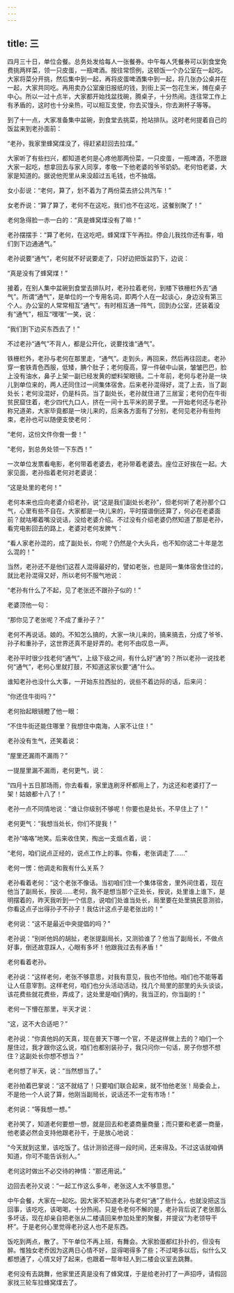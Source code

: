 ```yaml
---
---
---
```

title: 三
---




四月三十日，单位会餐。总务处发给每人一张餐券。中午每人凭餐券可以到食堂免费挑两样菜，领一只皮蛋，一瓶啤酒。按往常惯例，这顿饭一个办公室在一起吃。大家将菜分开挑，然后集中到一起，再将皮蛋啤酒集中到一起，将几张办公桌并在一起，大家共同吃。再用卖办公室废旧报纸的钱，到街上买一包花生米，摊在桌子中心。所以一过十点半，大家都开始找盆找碗，腾桌子，十分热闹。连往常工作上有矛盾的，这时也十分亲热，可以相互支使，你去买馒头，你去涮杯子等等。

到了十一点，大家准备集中盆碗，到食堂去挑菜，抢站排队。这时老何提着自己的饭盆来到老孙面前：

“老孙，我家里蜂窝煤没了，得赶紧赶回去拉煤。”

大家听了有些扫兴，都知道老何是心疼他那两份菜，一只皮蛋，一瓶啤酒，不愿跟大家一起吃，想拿回去与家人同享，孝敬一下他老婆的爷爷奶奶。老何怕老婆，大家是知道的。据说他兜里从来没超过五毛钱，也不抽烟。

女小彭说：“老何，算了，划不着为了两份菜去挤公共汽车！”

女老乔说：“算了算了，老何不在这吃，我们也不在这吃，这餐别聚了！”

老何急得脸一赤一白的：“真是蜂窝煤没有了嘛！”

老孙摆摆手：“算了老何，在这吃吧，蜂窝煤下午再拉。停会儿我找你还有事，咱们到下边通通气。”

老孙说要“通气”，老何就不好说要走了，只好边把饭盆扔下，边说：

“真是没有了蜂窝煤！”

接着，在别人集中盆碗到食堂去排队时，老孙拉着老何，到楼下铁栅栏外去“通气”。所谓“通气”，是单位的一个专用名词，即两个人在一起谈心，身边没有第三个人。办公室的人常常相互“通气”。有时相互通一阵气，回到办公室，还装着没有“通气”，相互“嘿嘿”一笑，说：

“我们到下边买东西去了！”

不过老孙“通气”不背人，都是公开化，说要找谁“通气”。

铁栅栏外，老孙与老何在那里走，“通气”。走到头，再回来，然后再往回走。老孙穿一套铁青色西服，低矮，腆个肚子；老何瘦高，穿一件破中山装，皱皱巴巴，脸上没有油水，鼻子上架一副已经发黄的塑料架眼镜。二十年前，老何与老孙是一块儿到单位来的，两人还同住过一间集体宿舍。后来老孙混得好，混了上去，当了副处长；老何没混好，仍是科员。当了副处长，老孙就住进了三居室；老何仍在牛街贫民窟住着，老少四代九口人，挤在一间十五平米的房子里。一开始老何还与老孙称兄道弟，大家毕竟都是一块儿来的，后来各方面有了分别，老何见老孙有些拘束，老孙也可以随便支使老何：

“老何，这份文件你誊一誊！”

“老何，到总务处领一下东西！”

一次单位发票看电影，老何带着老婆去，老孙带着老婆去。座位正好挨在一起。大家见面，老孙指着老何对老婆说：

“这是处里的老何！”

老何本来也应向老婆介绍老孙，说“这是我们副处长老孙”，但老何听了老孙那个口气，心里有些不自在。大家都是一块儿来的，平时摆谱倒还算了，何必在老婆面前？就咕嘟着嘴没说话，没给老婆介绍。不过没有介绍老婆仍然知道了那是老孙，看完电影回去的路上，老婆对老何发脾气：

“看人家老孙混的，成了副处长，你呢？仍然是个大头兵，也不知你这二十年是怎么混的！”

当然，老孙还不是他们这茬人混得最好的，譬如老张，也是同一集体宿舍住过的，就比老孙混得又好，所以老何不服气地说：

“老孙有什么了不起，见了老张还不跟孙子似的！”

老婆顶他一句：

“那你见了老张呢？不成了重孙子？”

老何不再说话。娘的。不知怎么搞的，大家一块儿来的，搞来搞去，分成了爷爷、孙子和重孙子，这世界还真不是好弄的。老何不由叹息一声。

老孙平时很少找老何“通气”，上级下级之间，有什么好“通”的？所以老孙一说找老何“通气”，老何心里就打鼓，不知道这家伙要“通”什么。

谁知老孙也没什么大事，一开始东拉西扯的，说些不着边际的话，后来问：

“你还住牛街吗？”

老何抬起眼镜瞪了他一眼：

“不住牛街还能住哪里？我想住中南海，人家不让住！”

老孙没有生气，还笑着说：

“屋里还漏雨不漏雨？”

一提屋里漏不漏雨，老何更气，说：

“四月十五日那场雨，你去看看，家里连刷牙杯都用上了，为这还和老婆打了一架！姑娘都十八了！”

老孙一点不同情地说：“谁让你级别不够呢！你要也是处长，不早住上了！”

老何更气：“我想当处长，你们不提我！”

老孙“咯咯”地笑。后来收住笑，掏出一支烟点着，说：

“老何，咱们说点正经的，说点工作上的事。你看，老张调走了……”

老何一愣：他调走和我有什么关系？

老孙看着老何：“这个老张不像话。当初咱们住一个集体宿舍，里外间住着，现在他当了副局长，按说……老何，我不是想当那个正处长，按说，处里谁上谁下，是明摆着的，昨天我听到一个信息，说咱们处谁当处长，局里要在处里搞民意测验，你看这点子出得孙子不孙子！我估计这点子是老张出的！”

老何说：“这不是最近中央提倡的吗？”

老孙说：“别听他妈的胡扯，老张提副局长，又测验谁了？他当了副局长，不做点好事，倒还故意踩人，心眼有多坏！他跟我过去有矛盾！”

老何看着老孙。

老孙说：“这样老何，老张不够意思，对我有意见，我也不怕他。咱们也不能等着让人任意宰割。这样老何，咱们也分头活动活动，找几个局里的部里的头头谈谈，该花费些就花费些，弄成了，这处里是咱们俩的，我当正的，你当副的！”

老何一下懵在那里，半天才说：

“这，这不大合适吧？”

老孙说：“你真他妈的天真，现在普天下哪一个官，不是这样做上去的？咱们一个屋住过，我才跟你这么说，咱们也都别装孙子，我只问你一句话，房子你想不想住？这副处长你想不想当？”

老何想了半天，说：“当然想当了。”

老孙拍着巴掌说：“这不就结了！只要咱们联合起来，就不怕他老张！局委会上，不是他一个人说了算，他刚当副局长，说话还不一定有市场！”

老何说：“等我想一想。”

老孙笑了，知道老何要想一想，就是回去和老婆商量商量；而只要和老婆一商量，他老婆必然会支持他跟老孙干，于是放心地说：

“今天就到这里，该吃饭了。估计测验还得一段时间，还来得及。不过这话就咱俩知道，你可不能告诉别人。”

老何这时做出不必交待的神情：“那还用说。”

边回去老孙又说：“一起工作这么多年，老张这人太不够意思。”

中午会餐，大家在一起吃。因大家不知道老孙与老何“通”了些什么，也就没把这当回事，该吃吃，该喝喝，十分热闹。只是令老何不解的是，老孙背后说了老张那么多坏话，现在却亲自把老张从二楼请回来参加处里的聚餐，并提议“为老领导干杯”。于是老何心里觉得老孙这人也不是东西。

饭吃到两点，散了。下午单位不再上班，有舞会。大家脸蛋都红扑扑的，但没有醉。惟独女老乔因为这两日心情不好，显得喝得多了些；不过喝多以后，似什么又都想通了，心情又好了起来，也跟着一帮年轻人到二楼会议室去跳舞。

老何没有去跳舞，他家里还真是没有了蜂窝煤，于是给老孙打了一声招呼，请假回家找三轮车拉蜂窝煤去了。